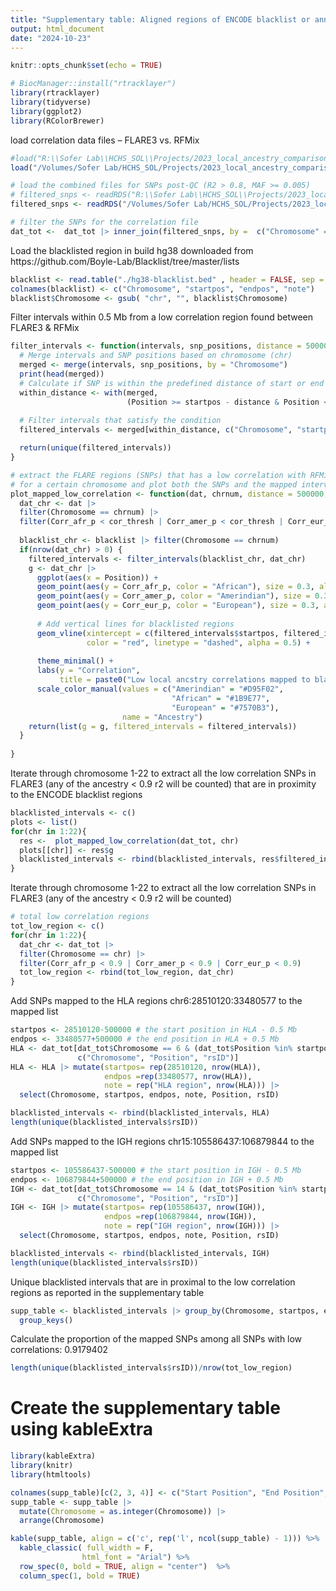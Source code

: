 ```yaml
---
title: "Supplementary table: Aligned regions of ENCODE blacklist or annotations of gene clusters from UCSC genome browser to the low correlation SNP-LAI pair between FLARE3 and RFMix"
output: html_document
date: "2024-10-23"
---
```


```r
knitr::opts_chunk$set(echo = TRUE)
```

```r
# BiocManager::install("rtracklayer")
library(rtracklayer)
library(tidyverse)
library(ggplot2)
library(RColorBrewer)
```

load correlation data files -- FLARE3 vs. RFMix
```r
#load("R:\\Sofer Lab\\HCHS_SOL\\Projects/2023_local_ancestry_comparison_sol/Data/FLARE3_RFMix_corr_by_chr/correlation_old_flare3_all_SNPs.Rdata") # a dataframe named dat_tot
load("/Volumes/Sofer Lab/HCHS_SOL/Projects/2023_local_ancestry_comparison_sol/Data/FLARE3_RFMix_corr_by_chr/correlation_old_flare3_all_SNPs.Rdata")

# load the combined files for SNPs post-QC (R2 > 0.8, MAF >= 0.005)
# filtered_snps <- readRDS("R:\\Sofer Lab\\HCHS_SOL\\Projects/2023_local_ancestry_comparison_sol/Data/FLARE3/FLARE3_SNPs_filtered_combined.rds")
filtered_snps <- readRDS("/Volumes/Sofer Lab/HCHS_SOL/Projects/2023_local_ancestry_comparison_sol/Data/FLARE3/FLARE3_SNPs_filtered_combined.rds")

# filter the SNPs for the correlation file
dat_tot <-  dat_tot |> inner_join(filtered_snps, by =  c("Chromosome" = "chr",                                                     "Position" = "snppos"))
```


Load the blacklisted region in build hg38 downloaded from https://github.com/Boyle-Lab/Blacklist/tree/master/lists
```r
blacklist <- read.table("./hg38-blacklist.bed" , header = FALSE, sep = "\t")
colnames(blacklist) <- c("Chromosome", "startpos", "endpos", "note")
blacklist$Chromosome <- gsub( "chr", "", blacklist$Chromosome)
```

Filter intervals within 0.5 Mb from a low correlation region found between FLARE3 & RFMix
```r
filter_intervals <- function(intervals, snp_positions, distance = 500000) {
  # Merge intervals and SNP positions based on chromosome (chr)
  merged <- merge(intervals, snp_positions, by = "Chromosome")
  print(head(merged))
  # Calculate if SNP is within the predefined distance of start or end of each interval
  within_distance <- with(merged, 
                          (Position >= startpos - distance & Position <= endpos + distance))
  
  # Filter intervals that satisfy the condition
  filtered_intervals <- merged[within_distance, c("Chromosome", "startpos", "endpos", "note", "Position", "rsID")]

  return(unique(filtered_intervals))
}

# extract the FLARE regions (SNPs) that has a low correlation with RFMix under a certain threshold
# for a certain chromosome and plot both the SNPs and the mapped intervals from the ENCODE blacklist. 
plot_mapped_low_correlation <- function(dat, chrnum, distance = 500000, cor_thresh = 0.9){
  dat_chr <- dat |> 
  filter(Chromosome == chrnum) |>
  filter(Corr_afr_p < cor_thresh | Corr_amer_p < cor_thresh | Corr_eur_p < cor_thresh)
  
  blacklist_chr <- blacklist |> filter(Chromosome == chrnum) 
  if(nrow(dat_chr) > 0) {
    filtered_intervals <- filter_intervals(blacklist_chr, dat_chr)
    g <- dat_chr |>
      ggplot(aes(x = Position)) +
      geom_point(aes(y = Corr_afr_p, color = "African"), size = 0.3, alpha = 0.4) +
      geom_point(aes(y = Corr_amer_p, color = "Amerindian"), size = 0.3, alpha = 0.4) +
      geom_point(aes(y = Corr_eur_p, color = "European"), size = 0.3, alpha = 0.4) +
      
      # Add vertical lines for blacklisted regions
      geom_vline(xintercept = c(filtered_intervals$startpos, filtered_intervals$endpos), 
                 color = "red", linetype = "dashed", alpha = 0.5) +
      
      theme_minimal() +
      labs(y = "Correlation", 
           title = paste0("Low local ancstry correlations mapped to blacklisted regions, chr", chrnum)) +
      scale_color_manual(values = c("Amerindian" = "#D95F02", 
                                    "African" = "#1B9E77",
                                    "European" = "#7570B3"),
                         name = "Ancestry")
    return(list(g = g, filtered_intervals = filtered_intervals))
  }
  
}
```

Iterate through chromosome 1-22 to extract all the low correlation SNPs in FLARE3 (any of the ancestry < 0.9 r2 will be counted) that are in proximity to the ENCODE blacklist regions
```r
blacklisted_intervals <- c()
plots <- list()
for(chr in 1:22){
  res <-  plot_mapped_low_correlation(dat_tot, chr)
  plots[[chr]] <- res$g 
  blacklisted_intervals <- rbind(blacklisted_intervals, res$filtered_intervals)
}
```

Iterate through chromosome 1-22 to extract all the low correlation SNPs in FLARE3 (any of the ancestry < 0.9 r2 will be counted)
```r
# total low correlation regions
tot_low_region <- c()
for(chr in 1:22){
  dat_chr <- dat_tot |> 
  filter(Chromosome == chr) |>
  filter(Corr_afr_p < 0.9 | Corr_amer_p < 0.9 | Corr_eur_p < 0.9)
  tot_low_region <- rbind(tot_low_region, dat_chr)
}

```

Add SNPs mapped to the HLA regions chr6:28510120:33480577 to the mapped list 
```r
startpos <- 28510120-500000 # the start position in HLA - 0.5 Mb
endpos <- 33480577+500000 # the end position in HLA + 0.5 Mb
HLA <- dat_tot[dat_tot$Chromosome == 6 & (dat_tot$Position %in% startpos:endpos), 
               c("Chromosome", "Position", "rsID")] 
HLA <- HLA |> mutate(startpos= rep(28510120, nrow(HLA)), 
                     endpos =rep(33480577, nrow(HLA)),
                     note = rep("HLA region", nrow(HLA))) |>
  select(Chromosome, startpos, endpos, note, Position, rsID)

blacklisted_intervals <- rbind(blacklisted_intervals, HLA)
length(unique(blacklisted_intervals$rsID))
```

Add SNPs mapped to the IGH regions chr15:105586437:106879844 to the mapped list 
```r
startpos <- 105586437-500000 # the start position in IGH - 0.5 Mb
endpos <- 106879844+500000 # the end position in IGH + 0.5 Mb
IGH <- dat_tot[dat_tot$Chromosome == 14 & (dat_tot$Position %in% startpos:endpos), 
               c("Chromosome", "Position", "rsID")] 
IGH <- IGH |> mutate(startpos= rep(105586437, nrow(IGH)), 
                     endpos =rep(106879844, nrow(IGH)),
                     note = rep("IGH region", nrow(IGH))) |>
  select(Chromosome, startpos, endpos, note, Position, rsID)

blacklisted_intervals <- rbind(blacklisted_intervals, IGH)
length(unique(blacklisted_intervals$rsID))
```

Unique blacklisted intervals that are in proximal to the low correlation regions as reported in the supplementary table
```r
supp_table <- blacklisted_intervals |> group_by(Chromosome, startpos, endpos, note) |>
  group_keys()
```

Calculate the proportion of the mapped SNPs among all SNPs with low correlations: 0.9179402
```r
length(unique(blacklisted_intervals$rsID))/nrow(tot_low_region)
```

# Create the supplementary table using kableExtra
```r
library(kableExtra)
library(knitr)
library(htmltools)

colnames(supp_table)[c(2, 3, 4)] <- c("Start Position", "End Position", "Region Annotation")
supp_table <- supp_table |> 
  mutate(Chromosome = as.integer(Chromosome)) |>
  arrange(Chromosome)

kable(supp_table, align = c('c', rep('l', ncol(supp_table) - 1))) %>%
  kable_classic( full_width = F,
                html_font = "Arial") %>%
  row_spec(0, bold = TRUE, align = "center")  %>%
  column_spec(1, bold = TRUE)
```
